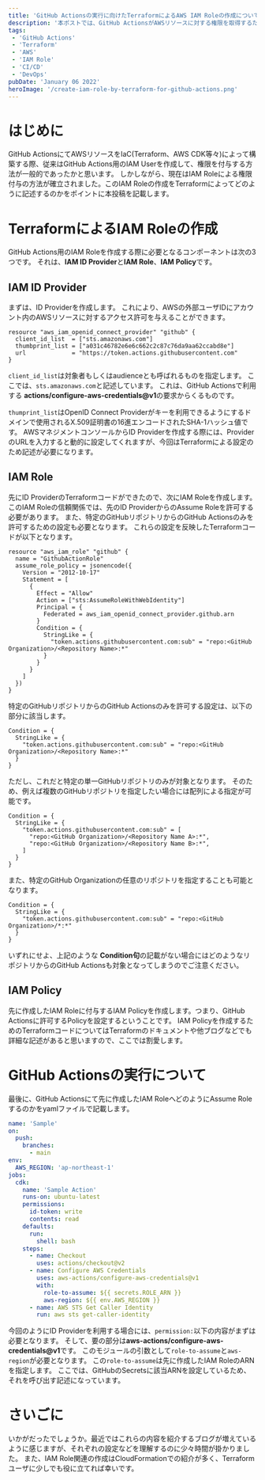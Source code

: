```yaml
---
title: 'GitHub Actionsの実行に向けたTerraformによるAWS IAM Roleの作成について'
description: '本ポストでは、GitHub ActionsがAWSリソースに対する権限を取得するために必要なIAM Role周りのリソース作成について記載します。'
tags:
 - 'GitHub Actions'
 - 'Terraform'
 - 'AWS'
 - 'IAM Role'
 - 'CI/CD'
 - 'DevOps'
pubDate: 'January 06 2022'
heroImage: '/create-iam-role-by-terraform-for-github-actions.png'
---
```


# はじめに
GitHub ActionsにてAWSリソースをIaC(Terraform、AWS CDK等々)によって構築する際、従来はGitHub Actions用のIAM Userを作成して、権限を付与する方法が一般的であったかと思います。
しかしながら、現在はIAM Roleによる権限付与の方法が確立されました。このIAM Roleの作成をTerraformによってどのように記述するのかをポイントに本投稿を記載します。

# TerraformによるIAM Roleの作成
GitHub Actions用のIAM Roleを作成する際に必要となるコンポーネントは次の3つです。
それは、**IAM ID Provider**と**IAM Role**、**IAM Policy**です。

## IAM ID Provider
まずは、ID Providerを作成します。
これにより、AWSの外部ユーザIDにアカウント内のAWSリソースに対するアクセス許可を与えることができます。

```hcl
resource "aws_iam_openid_connect_provider" "github" {
  client_id_list  = ["sts.amazonaws.com"]
  thumbprint_list = ["a031c46782e6e6c662c2c87c76da9aa62ccabd8e"]
  url             = "https://token.actions.githubusercontent.com"
}
```

`client_id_list`は対象者もしくはaudienceとも呼ばれるものを指定します。
ここでは、`sts.amazonaws.com`と記述しています。
これは、GitHub Actionsで利用する **actions/configure-aws-credentials@v1**の要求からくるものです。

`thumprint_list`はOpenID Connect Providerがキーを利用できるようにするドメインで使用されるX.509証明書の16進エンコードされたSHA-1ハッシュ値です。
AWSマネジメントコンソールからID Providerを作成する際には、ProviderのURLを入力すると動的に設定してくれますが、今回はTerraformによる設定のため記述が必要になります。

## IAM Role
先にID ProviderのTerraformコードができたので、次にIAM Roleを作成します。
このIAM Roleの信頼関係では、先のID ProviderからのAssume Roleを許可する必要があります。
また、特定のGitHubリポジトリからのGitHub Actionsのみを許可するための設定も必要となります。
これらの設定を反映したTerraformコードが以下となります。

```hcl
resource "aws_iam_role" "github" {
  name = "GithubActionRole"
  assume_role_policy = jsonencode({
    Version = "2012-10-17"
    Statement = [
      {
        Effect = "Allow"
        Action = ["sts:AssumeRoleWithWebIdentity"]
        Principal = {
          Federated = aws_iam_openid_connect_provider.github.arn
        }
        Condition = {
          StringLike = {
            "token.actions.githubusercontent.com:sub" = "repo:<GitHub Organization>/<Repository Name>:*"
          }
        }
      }
    ]
  })
}
```

特定のGitHubリポジトリからのGitHub Actionsのみを許可する設定は、以下の部分に該当します。

```hcl
Condition = {
  StringLike = {
    "token.actions.githubusercontent.com:sub" = "repo:<GitHub Organization>/<Repository Name>:*"
  }
}
```

ただし、これだと特定の単一GitHubリポジトリのみが対象となります。
そのため、例えば複数のGitHubリポジトリを指定したい場合には配列による指定が可能です。

```hcl
Condition = {
  StringLike = {
    "token.actions.githubusercontent.com:sub" = [
      "repo:<GitHub Organization>/<Repository Name A>:*",
      "repo:<GitHub Organization>/<Repository Name B>:*",
    ]
  }
}

```

また、特定のGitHub Organizationの任意のリポジトリを指定することも可能となります。

```hcl
Condition = {
  StringLike = {
    "token.actions.githubusercontent.com:sub" = "repo:<GitHub Organization>/*:*"
  }
}
```

いずれにせよ、上記のような **Condition句**の記載がない場合にはどのようなリポジトリからのGitHub Actionsも対象となってしまうのでご注意ください。

## IAM Policy
先に作成したIAM Roleに付与するIAM Policyを作成します。つまり、GitHub Actionsに許可するPolicyを設定するということです。
IAM Policyを作成するためのTerraformコードについてはTerraformのドキュメントや他ブログなどでも詳細な記述があると思いますので、ここでは割愛します。

# GitHub Actionsの実行について
最後に、GitHub Actionsにて先に作成したIAM RoleへどのようにAssume Roleするのかをyamlファイルで記載します。

```yaml
name: 'Sample'
on:
  push:
    branches:
      - main
env:
  AWS_REGION: 'ap-northeast-1'
jobs:
  cdk:
    name: 'Sample Action'
    runs-on: ubuntu-latest
    permissions:
      id-token: write
      contents: read
    defaults:
      run:
        shell: bash
    steps:
      - name: Checkout
        uses: actions/checkout@v2
      - name: Configure AWS Credentials
        uses: aws-actions/configure-aws-credentials@v1
        with:
          role-to-assume: ${{ secrets.ROLE_ARN }}
          aws-region: ${{ env.AWS_REGION }}
      - name: AWS STS Get Caller Identity
        run: aws sts get-caller-identity
```

今回のようにID Providerを利用する場合には、`permission:`以下の内容がまずは必要となります。
そして、要の部分は**aws-actions/configure-aws-credentials@v1**です。
このモジュールの引数として`role-to-assume`と`aws-region`が必要となります。
この`role-to-assume`は先に作成したIAM RoleのARNを指定します。
ここでは、GitHubのSecretsに該当ARNを設定しているため、それを呼び出す記述になっています。

# さいごに
いかがだったでしょうか。最近ではこれらの内容を紹介するブログが増えているように感じますが、それぞれの設定などを理解するのに少々時間が掛かりました。
また、IAM Role関連の作成はCloudFormationでの紹介が多く、Terraformユーザに少しでも役に立てれば幸いです。
